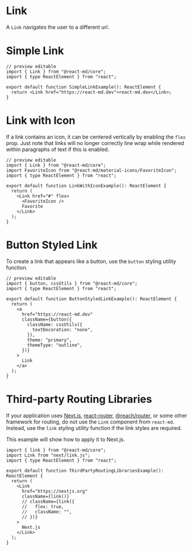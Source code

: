 # Link

A `Link` navigates the user to a different url.

# Simple Link

```tsx
// preview editable
import { Link } from "@react-md/core";
import { type ReactElement } from "react";

export default function SimpleLinkExample(): ReactElement {
  return <Link href="https://react-md.dev">react-md.dev</Link>;
}
```

# Link with Icon

If a link contains an icon, it can be centered vertically by enabling the `flex`
prop. Just note that links will no longer correctly line wrap while rendered
within paragraphs of text if this is enabled.

```tsx
// preview editable
import { Link } from "@react-md/core";
import FavoriteIcon from "@react-md/material-icons/FavoriteIcon";
import { type ReactElement } from "react";

export default function LinkWithIconExample(): ReactElement {
  return (
    <Link href="#" flex>
      <FavoriteIcon />
      Favorite
    </Link>
  );
}
```

# Button Styled Link

To create a link that appears like a button, use the `button` styling utility
function.

```tsx
// preview editable
import { button, cssUtils } from "@react-md/core";
import { type ReactElement } from "react";

export default function ButtonStyledLinkExample(): ReactElement {
  return (
    <a
      href="https://react-md.dev"
      className={button({
        className: cssUtils({
          textDecoration: "none",
        }),
        theme: "primary",
        themeType: "outline",
      })}
    >
      Link
    </a>
  );
}
```

# Third-party Routing Libraries

If your application uses [Next.js](https://nextjs.org/),
[react-router](https://github.com/remix-run/react-router),
[@reach/router](https://github.com/reach/router), or some other framework for
routing, do not use the `Link` component from `react-md`. Instead, use the
`link` styling utility function if the link styles are required.

This example will show how to apply it to Next.js.

```tsx
import { link } from "@react-md/core";
import Link from "next/link.js";
import { type ReactElement } from "react";

export default function ThirdPartyRoutingLibrariesExample(): ReactElement {
  return (
    <Link
      href="https://nextjs.org"
      className={link()}
      // className={link({
      //   flex: true,
      //   className: "",
      // })}
    >
      Next.js
    </Link>
  );
}
```
